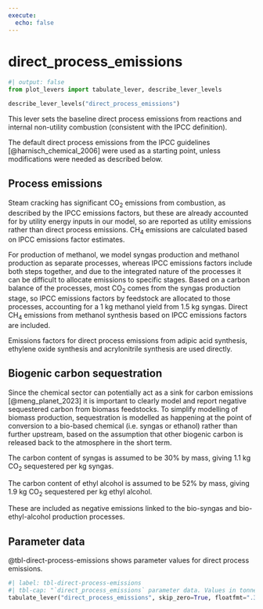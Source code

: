 ```yaml
---
execute:
  echo: false
---
```


# direct_process_emissions {#sec-direct-process-emissions}

```python
#| output: false
from plot_levers import tabulate_lever, describe_lever_levels
```

```python
describe_lever_levels("direct_process_emissions")
```

This lever sets the baseline direct process emissions from reactions and internal non-utility combustion (consistent with the IPCC definition).

The default direct process emissions from the IPCC guidelines [@harnisch_chemical_2006] were used as a starting point, unless modifications were needed as described below.

## Process emissions

Steam cracking has significant CO~2~ emissions from combustion, as described by the IPCC emissions factors, but these are already accounted for by utility energy inputs in our model, so are reported as utility emissions rather than direct process emissions.  CH~4~ emissions are calculated based on IPCC emissions factor estimates.

For production of methanol, we model syngas production and methanol production as separate processes, whereas IPCC emissions factors include both steps together, and due to the integrated nature of the processes it can be difficult to allocate emissions to specific stages. Based on a carbon balance of the processes, most CO~2~ comes from the syngas production stage, so IPCC emissions factors by feedstock are allocated to those processes, accounting for a 1 kg methanol yield from 1.5 kg syngas. Direct CH~4~ emissions from methanol synthesis based on IPCC emissions factors are included.

Emissions factors for direct process emissions from adipic acid synthesis, ethylene oxide synthesis and acrylonitrile synthesis are used directly.

## Biogenic carbon sequestration

Since the chemical sector can potentially act as a sink for carbon emissions [@meng_planet_2023] it is important to clearly model and report negative sequestered carbon from biomass feedstocks. To simplify modelling of biomass production, sequestration is modelled as happening at the point of conversion to a bio-based chemical (i.e. syngas or ethanol) rather than further upstream, based on the assumption that other biogenic carbon is released back to the atmosphere in the short term.

The carbon content of syngas is assumed to be 30% by mass, giving 1.1 kg CO~2~ sequestered per kg syngas.

The carbon content of ethyl alcohol is assumed to be 52% by mass, giving 1.9 kg CO~2~ sequestered per kg ethyl alcohol.

These are included as negative emissions linked to the bio-syngas and bio-ethyl-alcohol production processes.

## Parameter data

@tbl-direct-process-emissions shows parameter values for direct process emissions.

```python
#| label: tbl-direct-process-emissions
#| tbl-cap: "`direct_process_emissions` parameter data. Values in tonnes of GHG per tonne product."
tabulate_lever("direct_process_emissions", skip_zero=True, floatfmt=".3f")
```
